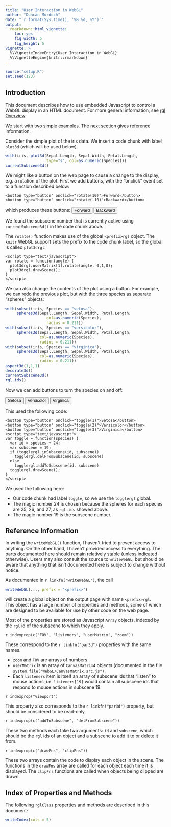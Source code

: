 ```yaml
---
title: "User Interaction in WebGL"
author: "Duncan Murdoch"
date: "`r format(Sys.time(), '%B %d, %Y')`"
output:
  rmarkdown::html_vignette:
    toc: yes
    fig_width: 5
    fig_height: 5
vignette: >
  %\VignetteIndexEntry{User Interaction in WebGL} 
  %\VignetteEngine{knitr::rmarkdown}
---
```



```r
source("setup.R")
set.seed(123)
```

## Introduction

This document describes how to use embedded Javascript to 
control a WebGL display in an HTML document.  For more 
general information, see [rgl Overview](rgl.html).

We start with two simple examples.  The next section gives 
reference information.

Consider the simple plot of the iris data.  We
insert a code chunk with label `plot3d` (which will be used below).
```r
with(iris, plot3d(Sepal.Length, Sepal.Width, Petal.Length, 
                  type="s", col=as.numeric(Species)))
currentSubscene3d()
```
We might like a button on the web page to cause a change to the
display, e.g. a rotation of the plot.  First we add buttons, with
the "onclick" event set to a function described below:

    <button type="button" onclick="rotate(10)">Forward</button>
    <button type="button" onclick="rotate(-10)">Backward</button>

which produces these buttons: 
<button type="button" onclick="rotate(10)">Forward</button>
<button type="button" onclick="rotate(-10)">Backward</button>

We found the subscene number that is currently active using 
`currentSubscene3d()` in the code chunk above.

The `rotate()` function makes use of the global `<prefix>rgl`
object.  The `knitr` WebGL support sets the prefix to the 
code chunk label, so the global is called `plot3drgl`:

    <script type="text/javascript">
    var rotate = function(angle) {
      plot3drgl.userMatrix[1].rotate(angle, 0,1,0);
      plot3drgl.drawScene();
    }
    </script>
    
<script type="text/javascript">
var rotate = function(angle) {
  plot3drgl.userMatrix[1].rotate(angle, 0,1,0);
  plot3drgl.drawScene();
}
</script>

We can also change the contents of the plot using a button.
For example, we can redo the previous plot, but with the
three species as separate "spheres" objects:
```r
with(subset(iris, Species == "setosa"), 
     spheres3d(Sepal.Length, Sepal.Width, Petal.Length, 
                  col=as.numeric(Species),
                  radius = 0.211))
with(subset(iris, Species == "versicolor"), 
     spheres3d(Sepal.Length, Sepal.Width, Petal.Length, 
               col=as.numeric(Species),
     	       radius = 0.211))
with(subset(iris, Species == "virginica"), 
     spheres3d(Sepal.Length, Sepal.Width, Petal.Length, 
               col=as.numeric(Species),
     	       radius = 0.211))
aspect3d(1,1,1)
decorate3d()
currentSubscene3d()
rgl.ids()
```
Now we can add buttons to turn the species on and off:

<button type="button" onclick="toggle(1)">Setosa</button>
<button type="button" onclick="toggle(2)">Versicolor</button>
<button type="button" onclick="toggle(3)">Virginica</button>
<script type="text/javascript">
var toggle = function(species) {
  var id = species + 24;
  var subscene = 19;
  if (togglergl.inSubscene(id, subscene))
    togglergl.delFromSubscene(id, subscene)
  else
    togglergl.addToSubscene(id, subscene)
  togglergl.drawScene();
}
</script>

This used the following code:
```
<button type="button" onclick="toggle(1)">Setosa</button>
<button type="button" onclick="toggle(2)">Versicolor</button>
<button type="button" onclick="toggle(3)">Virginica</button>
<script type="text/javascript">
var toggle = function(species) {
  var id = species + 24;
  var subscene = 19;
  if (togglergl.inSubscene(id, subscene))
    togglergl.delFromSubscene(id, subscene)
  else
    togglergl.addToSubscene(id, subscene)
  togglergl.drawScene();
}
</script>
```
We used the following here:

- Our code chunk had label `toggle`, so we use the `togglergl` global.
- The magic number 24 is chosen because the spheres for each species
are 25, 26, and 27, as `rgl.ids` showed above. 
- The magic number 19 is the subscene number.

## Reference Information

In writing the `writeWebGL()` function, I haven't tried to prevent access to 
anything.  On the other hand, I haven't provided access to
everything.  The parts documented here should remain relatively stable
(unless indicated otherwise).  Users may also consult the source
to `writeWebGL`, but should be aware that anything that isn't documented
here is subject to change without notice.  

As documented in `r linkfn("writeWebGL")`, the call
```r
writeWebGL(..., prefix = "<prefix>")
```
will create a global object on the output page with name `<prefix>rgl`.  
This object has a large number of properties and methods, some of which are designed
to be available for use by other code on the web page. 

Most of the properties are stored as Javascript `Array` objects, indexed
by the `rgl` id of the subscene to which they apply.

`r indexprop(c("FOV", "listeners", "userMatrix", "zoom"))`

These correspond to the 
`r linkfn("par3d")` properties with the same names.  

- `zoom` and `FOV` are arrays of numbers. 
- `userMatrix` is an array
of `CanvasMatrix4` objects (documented in the file 
`system.file("WebGL/CanvasMatrix.src.js")`.
- Each `listeners` item is itself an array of subscene ids that "listen"
to mouse actions, i.e. `listeners[19]` would contain all
subscene ids that respond to mouse actions in subscene 19.

`r indexprop("viewport")`

This property also corresponds to the
`r linkfn("par3d")` property, but should be considered to be 
read-only.

`r indexprop(c("addToSubscene", "delFromSubscene"))`

These two methods each take two arguments:  `id` and `subscene`,
which should be the `rgl` ids of an object and a subscene to 
add it to or delete it from.

`r indexprop(c("drawFns", "clipFns"))`

These two arrays contain the code to display 
each object in the scene.  The functions in the
`drawFns` array are called for each object
each time it is displayed.  The `clipFns` functions
are called when objects being clipped are drawn.

## Index of Properties and Methods

The following `rglClass` properties and methods are described in this document:<br>

```r
writeIndex(cols = 5)
```



